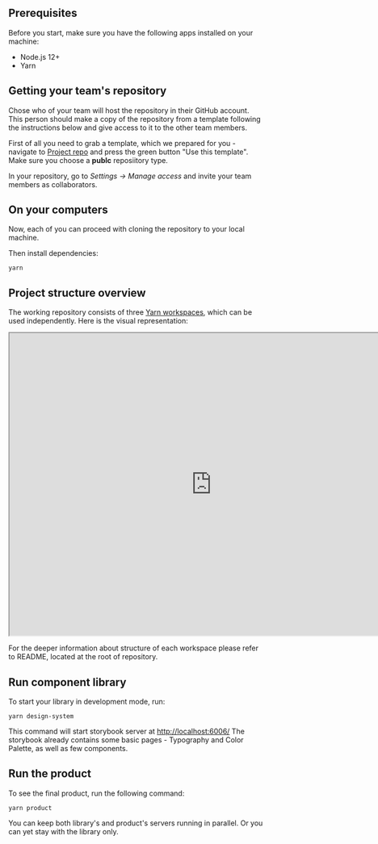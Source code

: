 



## Prerequisites

Before you start, make sure you have the following apps installed on your machine:

- Node.js 12+
- Yarn

## Getting your team's repository

Chose who of your team will host the repository in their GitHub account. This person
should make a copy of the repository from a template following the instructions below and
give access to it to the other team members.

First of all you need to grab a template, which we prepared for you - navigate to
[Project repo](https://github.com/goright-io/hands-on-design-system) and press the
green button "Use this template". Make sure you choose a **publc** reposiitory type.

In your repository, go to *Settings -> Manage access* and invite your team members
as collaborators.


## On your computers

Now, each of you can proceed with cloning the repository to your local machine.

Then install dependencies: 

```
yarn
```

## Project structure overview

The working repository consists of three [Yarn workspaces](https://classic.yarnpkg.com/en/docs/workspaces/), which can be used independently. Here is the visual representation:


<iframe style={{border:"none"}} width="800" height="600" src="https://whimsical.com/embed/3yrVVcmAHdMQ3jiTFCrL6g@2Ux7TurymMsZBSgTNJXZ"></iframe>



For the deeper information about structure of each workspace please refer to README, located at the root of repository.


## Run component library

To start your library in development mode, run:

```
yarn design-system
```

This command will start storybook server at [http://localhost:6006/](http://localhost:6006)
The storybook already contains some basic pages - Typography and Color Palette, as well as few components.


## Run the product

To see the final product, run the following command:

```
yarn product
```

You can keep both library's and product's servers running in parallel. Or you can
yet stay with the library only.